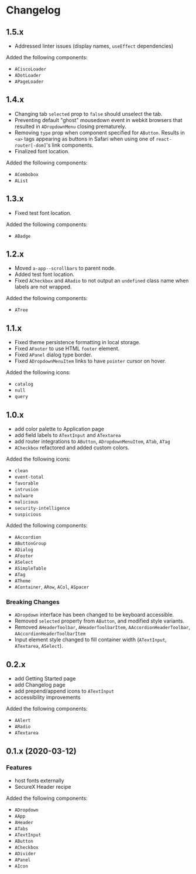 
<Meta title="Changelog" />

# Changelog

## 1.5.x

- Addressed linter issues (display names, `useEffect` dependencies)

Added the following components:

- `ACiscoLoader`
- `ADotLoader`
- `APageLoader`

## 1.4.x

- Changing tab `selected` prop to `false` should unselect the tab.
- Preventing default "ghost" mousedown event in webkit browsers that resulted in `ADropdownMenu` closing prematurely.
- Removing `type` prop when component specified for `AButton`. Results in `<a>` tags appearing as buttons in Safari when using one of `react-router[-dom]`'s link components.
- Finalized font location.

Added the following components:

- `ACombobox`
- `AList`

## 1.3.x

- Fixed test font location.

Added the following components:

- `ABadge`

## 1.2.x

- Moved `a-app--scrollbars` to parent node.
- Added test font location.
- Fixed `ACheckbox` and `ARadio` to not output an `undefined` class name when labels are not wrapped.

Added the following components:

- `ATree`

## 1.1.x

- Fixed theme persistence formatting in local storage.
- Fixed `AFooter` to use HTML `footer` element.
- Fixed `APanel` dialog type border.
- Fixed `ADropdownMenuItem` links to have `pointer` cursor on hover.

Added the following icons:

- `catalog`
- `null`
- `query`

## 1.0.x

- add color palette to Application page
- add field labels to `ATextInput` and `ATextarea`
- add router integrations to `AButton`, `ADropdownMenuItem`, `ATab`, `ATag`
- `ACheckbox` refactored and added custom colors.

Added the following icons:

- `clean`
- `event-total`
- `favorable`
- `intrusion`
- `malware`
- `malicious`
- `security-intelligence`
- `suspicious`

Added the following components:

- `AAccordion`
- `AButtonGroup`
- `ADialog`
- `AFooter`
- `ASelect`
- `ASimpleTable`
- `ATag`
- `ATheme`
- `AContainer`, `ARow`, `ACol`, `ASpacer`

### Breaking Changes

- `ADropdown` interface has been changed to be keyboard accessible.
- Removed `selected` property from `AButton`, and modified style variants.
- Removed `AHeaderToolbar`, `AHeaderToolbarItem`, `AAccordionHeaderToolbar`, `AAccordionHeaderToolbarItem`
- Input element style changed to fill container width (`ATextInput`, `ATextarea`, `ASelect`).

## 0.2.x

- add Getting Started page
- add Changelog page
- add prepend/append icons to `ATextInput`
- accessibility improvements

Added the following components:

- `AAlert`
- `ARadio`
- `ATextarea`

## 0.1.x (2020-03-12)

### Features

- host fonts externally
- SecureX Header recipe

Added the following components:

- `ADropdown`
- `AApp`
- `AHeader`
- `ATabs`
- `ATextInput`
- `AButton`
- `ACheckbox`
- `ADivider`
- `APanel`
- `AIcon`
